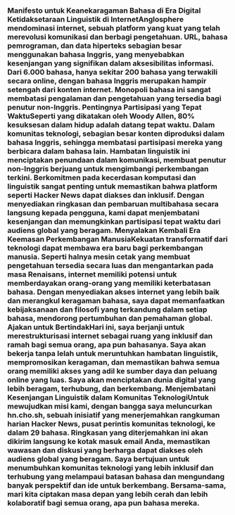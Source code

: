 
<Steps>

### Manifesto untuk Keanekaragaman Bahasa di Era Digital Ketidaksetaraan Linguistik di InternetAnglosphere mendominasi internet, sebuah platform yang kuat yang telah merevolusi komunikasi dan berbagi pengetahuan. URL, bahasa pemrograman, dan data hiperteks sebagian besar menggunakan bahasa Inggris, yang menyebabkan kesenjangan yang signifikan dalam aksesibilitas informasi. Dari 6.000 bahasa, hanya sekitar 200 bahasa yang terwakili secara online, dengan bahasa Inggris merupakan hampir setengah dari konten internet. Monopoli bahasa ini sangat membatasi pengalaman dan pengetahuan yang tersedia bagi penutur non-Inggris. Pentingnya Partisipasi yang Tepat WaktuSeperti yang dikatakan oleh Woody Allen, 80% kesuksesan dalam hidup adalah datang tepat waktu. Dalam komunitas teknologi, sebagian besar konten diproduksi dalam bahasa Inggris, sehingga membatasi partisipasi mereka yang berbicara dalam bahasa lain. Hambatan linguistik ini menciptakan penundaan dalam komunikasi, membuat penutur non-Inggris berjuang untuk mengimbangi perkembangan terkini. Berkomitmen pada kecerdasan komputasi dan linguistik sangat penting untuk memastikan bahwa platform seperti Hacker News dapat diakses dan inklusif. Dengan menyediakan ringkasan dan pembaruan multibahasa secara langsung kepada pengguna, kami dapat menjembatani kesenjangan dan memungkinkan partisipasi tepat waktu dari audiens global yang beragam. Menyalakan Kembali Era Keemasan Perkembangan ManusiaKekuatan transformatif dari teknologi dapat membawa era baru bagi perkembangan manusia. Seperti halnya mesin cetak yang membuat pengetahuan tersedia secara luas dan mengantarkan pada masa Renaisans, internet memiliki potensi untuk memberdayakan orang-orang yang memiliki keterbatasan bahasa. Dengan menyediakan akses internet yang lebih baik dan merangkul keragaman bahasa, saya dapat memanfaatkan kebijaksanaan dan filosofi yang terkandung dalam setiap bahasa, mendorong pertumbuhan dan pemahaman global. Ajakan untuk BertindakHari ini, saya berjanji untuk merestrukturisasi internet sebagai ruang yang inklusif dan ramah bagi semua orang, apa pun bahasanya. Saya akan bekerja tanpa lelah untuk meruntuhkan hambatan linguistik, mempromosikan keragaman, dan memastikan bahwa semua orang memiliki akses yang adil ke sumber daya dan peluang online yang luas. Saya akan menciptakan dunia digital yang lebih beragam, terhubung, dan berkembang. Menjembatani Kesenjangan Linguistik dalam Komunitas TeknologiUntuk mewujudkan misi kami, dengan bangga saya meluncurkan hn.cho.sh, sebuah inisiatif yang menerjemahkan rangkuman harian Hacker News, pusat perintis komunitas teknologi, ke dalam 29 bahasa. Ringkasan yang diterjemahkan ini akan dikirim langsung ke kotak masuk email Anda, memastikan wawasan dan diskusi yang berharga dapat diakses oleh audiens global yang beragam. Saya bertujuan untuk menumbuhkan komunitas teknologi yang lebih inklusif dan terhubung yang melampaui batasan bahasa dan mengundang banyak perspektif dan ide untuk berkembang. Bersama-sama, mari kita ciptakan masa depan yang lebih cerah dan lebih kolaboratif bagi semua orang, apa pun bahasa mereka.</Steps>
